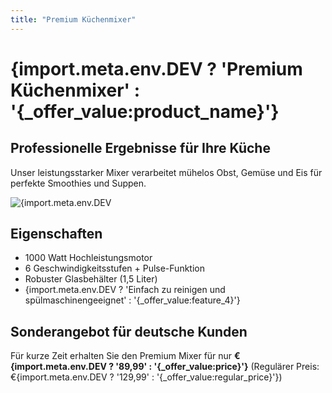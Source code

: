 ```yaml
---
title: "Premium Küchenmixer"
---
```


# {import.meta.env.DEV ? 'Premium Küchenmixer' : '{_offer_value:product_name}'}

## Professionelle Ergebnisse für Ihre Küche

Unser leistungsstarker Mixer verarbeitet mühelos Obst, Gemüse und Eis für perfekte Smoothies und Suppen.

<div class="mt-6 mb-8">
  <img 
    src="./pic.webp" 
    alt={import.meta.env.DEV ? 'Küchenmixer' : '{_offer_value:product_image_alt}'} 
    class="rounded-lg shadow-md w-full max-w-md mx-auto"
  />
</div>

## Eigenschaften

- 1000 Watt Hochleistungsmotor
- 6 Geschwindigkeitsstufen + Pulse-Funktion
- Robuster Glasbehälter (1,5 Liter)
- {import.meta.env.DEV ? 'Einfach zu reinigen und spülmaschinengeeignet' : '{_offer_value:feature_4}'}

## Sonderangebot für deutsche Kunden

Für kurze Zeit erhalten Sie den Premium Mixer für nur 
**€{import.meta.env.DEV ? '89,99' : '{_offer_value:price}'}** 
(Regulärer Preis: €{import.meta.env.DEV ? '129,99' : '{_offer_value:regular_price}'})

<div class="mt-6">
  <CTAButton 
    text={import.meta.env.DEV ? 'Jetzt bestellen' : '{_offer_value:cta_text}'} 
    color="red"
    href={import.meta.env.DEV ? '#bestellen' : '{_offer_value:cta_url}'}
  />
</div>

<div class="mt-10">
  <Testimonial 
    quote={import.meta.env.DEV ? "Dieser Mixer ist fantastisch! Macht perfekte Smoothies und ist sehr einfach zu bedienen." : "{_offer_value:testimonial_1_text}"}
    author={import.meta.env.DEV ? "Hannah Schmidt" : "{_offer_value:testimonial_1_author}"}
    role={import.meta.env.DEV ? "Verifizierter Kunde" : "{_offer_value:testimonial_1_role}"}
    theme="dark"
  />
</div> 